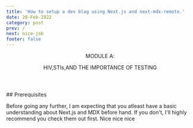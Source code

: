 ```yaml
---
title: 'How to setup a dev blog using Next.js and next-mdx-remote.'
date: 20-Feb-2022
category: post
prev: /
next: nice-job
footer: false
---
```


<Header title="ok">
  <p className="text-lg font-sans italic"> MODULE A:</p>
  <p className="serif text-lg"> HIV,STIs,AND THE IMPORTANCE OF TESTING </p>
</Header>

<SingleLayout>
  <List
    type="numbered"
    list="HIV impacts many communities disproportionately
  Sharing information around HIV testing and related services may elicit feelings of anger, sadness, pain, fear, or discomfort
  When sharing information about HIV, HIV testing, or HIV testing results, prioritize making a safe space that respects everyone’s feelings, actions, and thoughts
  Encourage all individuals, regardless of HIV test results, to speak with their healthcare providers about HIV prevention and treatment services suitable for them
  Terms used to refer to racial and ethnic people in these communities continue to change over time—the terminology used in this program is not exhaustive"
  />
</SingleLayout>
## Prerequisites

Before going any further, I am expecting that you atleast have a basic understanding about Next.js and MDX before hand.
If you don't, I'll highly recommend you check them out first. Nice nice nice

<Quiz
  title="What kinds of cells does HIV infect?"
  options="Red Blood cells,Platelets,White blood cells"
  answer="2"
  response="HIV infects helper T cells, which are a kind of white blood cell in the immune system<sup>1</sup>."
/>
<MdxFooter></MdxFooter>
